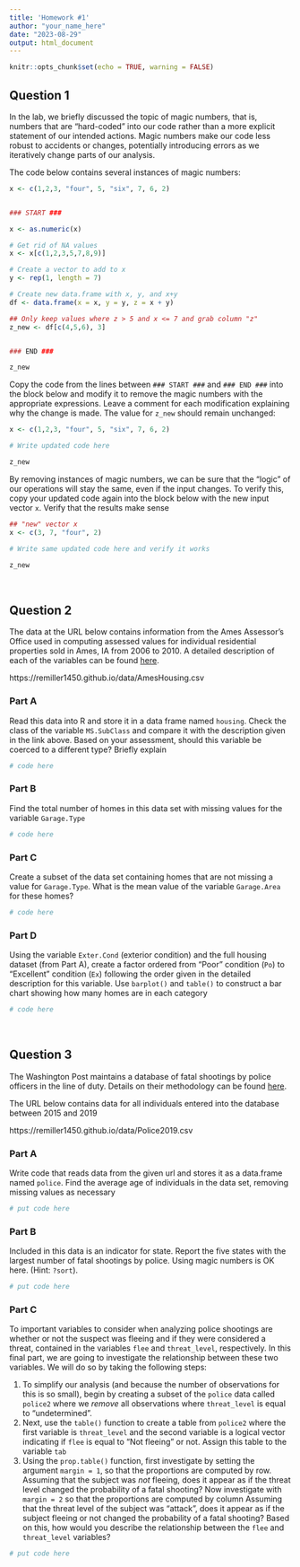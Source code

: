 ---
title: 'Homework #1'
author: "your_name_here"
date: "2023-08-29"
output: html_document
---

```{r setup, include=FALSE}
knitr::opts_chunk$set(echo = TRUE, warning = FALSE)
```


## Question 1

In the lab, we briefly discussed the topic of magic numbers, that is, numbers that are "hard-coded" into our code rather than a more explicit statement of our intended actions. Magic numbers make our code less robust to accidents or changes, potentially introducing errors as we iteratively change parts of our analysis.

The code below contains several instances of magic numbers:

```{r, warning = FALSE}
x <- c(1,2,3, "four", 5, "six", 7, 6, 2)


### START ###

x <- as.numeric(x)

# Get rid of NA values
x <- x[c(1,2,3,5,7,8,9)]

# Create a vector to add to x
y <- rep(1, length = 7)

# Create new data.frame with x, y, and x+y
df <- data.frame(x = x, y = y, z = x + y)

## Only keep values where z > 5 and x <= 7 and grab column "z"
z_new <- df[c(4,5,6), 3]


### END ###

z_new
```

Copy the code from the lines between `### START ###` and `### END ###` into the block below and modify it to remove the magic numbers with the appropriate expressions. Leave a comment for each modification explaining why the change is made. The value for `z_new` should remain unchanged:

```{r}
x <- c(1,2,3, "four", 5, "six", 7, 6, 2)

# Write updated code here

z_new
```

By removing instances of magic numbers, we can be sure that the "logic" of our operations will stay the same, even if the input changes. To verify this, copy your updated code again into the block below with the new input vector `x`. Verify that the results make sense

```{r}
## "new" vector x
x <- c(3, 7, "four", 2)

# Write same updated code here and verify it works

z_new
```

$~$


## Question 2

The data at the URL below  contains information from the Ames Assessor's Office used in computing assessed values for individual residential properties sold in Ames, IA from 2006 to 2010. A detailed description of each of the variables can be found [here](https://jse.amstat.org/v19n3/decock/DataDocumentation.txt).

https://remiller1450.github.io/data/AmesHousing.csv

### Part A

Read this data into R and store it in a data frame named `housing`. Check the class of the variable `MS.SubClass` and compare it with the description given in the link above. Based on your assessment, should this variable be coerced to a different type? Briefly explain

```{r}
# code here
```

### Part B

Find the total number of homes in this data set with missing values for the variable `Garage.Type`

```{r}
# code here
```

### Part C

Create a subset of the data set containing homes that are not missing a value for `Garage.Type`. What is the mean value of the variable `Garage.Area` for these homes?

```{r}
# code here
```

### Part D

Using the variable `Exter.Cond` (exterior condition) and the full housing dataset (from Part A), create a factor ordered from "Poor" condition (`Po`) to "Excellent" condition (`Ex`) following the order given in the detailed description for this variable. Use `barplot()` and `table()` to construct a bar chart showing how many homes are in each category

```{r}
# code here
```

$~$

## Question 3

The Washington Post maintains a database of fatal shootings by police officers in the line of duty. Details on their methodology can be found [here](https://github.com/washingtonpost/data-police-shootings).

The URL below contains data for all individuals entered into the database between 2015 and 2019

https://remiller1450.github.io/data/Police2019.csv

### Part A 

Write code that reads data from the given url and stores it as a data.frame named `police`. Find the average age of individuals in the data set, removing missing values as necessary

```{r}
# put code here
```

### Part B

Included in this data is an indicator for state. Report the five states with the largest number of fatal shootings by police. Using magic numbers is OK here. (Hint: `?sort`).

```{r}
# put code here
```

### Part C

To important variables to consider when analyzing police shootings are whether or not the suspect was fleeing and if they were considered a threat, contained in the variables `flee` and `threat_level`, respectively. In this final part, we are going to investigate the relationship between these two variables. We will do so by taking the following steps:

  1. To simplify our analysis (and because the number of observations for this is so small), begin by creating a subset of the `police` data called `police2` where we *remove* all observations where `threat_level` is equal to "undetermined".
  2. Next, use the `table()` function to create a table from `police2` where the first variable is `threat_level` and the second variable is a logical vector indicating if `flee` is equal to "Not fleeing" or not. Assign this table to the variable `tab`
  3. Using the `prop.table()` function, first investigate by setting the argument `margin = 1`, so that the proportions are computed by row. Assuming that the subject was *not* fleeing, does it appear as if the threat level changed the probability of a  fatal shooting? Now investigate with `margin = 2` so that the proportions are computed by column Assuming that the threat level of the subject was "attack", does it appear as if the subject fleeing or not changed the probability of a fatal shooting? Based on this, how would you describe the relationship between the `flee` and `threat_level` variables?

```{r}
# put code here
```
















